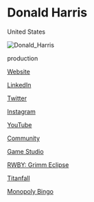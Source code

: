 # Donald Harris

<Location>

United States

</Location>

![Donald_Harris](./directory_images/Donald_Harris_v1.webp)

<Skills>

production

</Skills>

<Personal>

[Website](http://donald-harris.com/)

[LinkedIn](https://www.linkedin.com/in/donaldharris/)

[Twitter](https://twitter.com/tallgamer)

[Instagram](https://www.instagram.com/tallgamer/)

[YouTube](https://www.youtube.com/user/TheDonaldHarris)

</Personal>

<Business>

[Community](http://www.atxgamemakers.com/)

[Game Studio](https://farbridge.com/)

</Business>



<Games>

[RWBY: Grimm Eclipse](https://store.steampowered.com/app/418340/RWBY_Grimm_Eclipse/)

[Titanfall](https://www.ea.com/games/titanfall/titanfall-2)

[Monopoly Bingo](https://play.google.com/store/apps/details?id=com.sharkparty.monopolybingo54&hl=en_US)

</Games>
